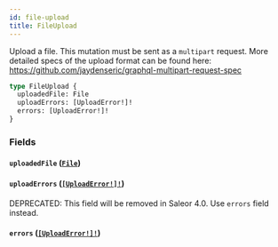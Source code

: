 ```yaml
---
id: file-upload
title: FileUpload
---
```


Upload a file. This mutation must be sent as a `multipart` request. More detailed specs of the upload format can be found here: https://github.com/jaydenseric/graphql-multipart-request-spec

```graphql
type FileUpload {
  uploadedFile: File
  uploadErrors: [UploadError!]!
  errors: [UploadError!]!
}
```

### Fields

#### `uploadedFile` ([`File`](/docs/developer/api-reference/objects/file))

#### `uploadErrors` ([`[UploadError!]!`](/docs/developer/api-reference/objects/upload-error))

<span class="badge badge--warning">DEPRECATED: This field will be removed in Saleor 4.0. Use `errors` field instead.</span>

#### `errors` ([`[UploadError!]!`](/docs/developer/api-reference/objects/upload-error))
